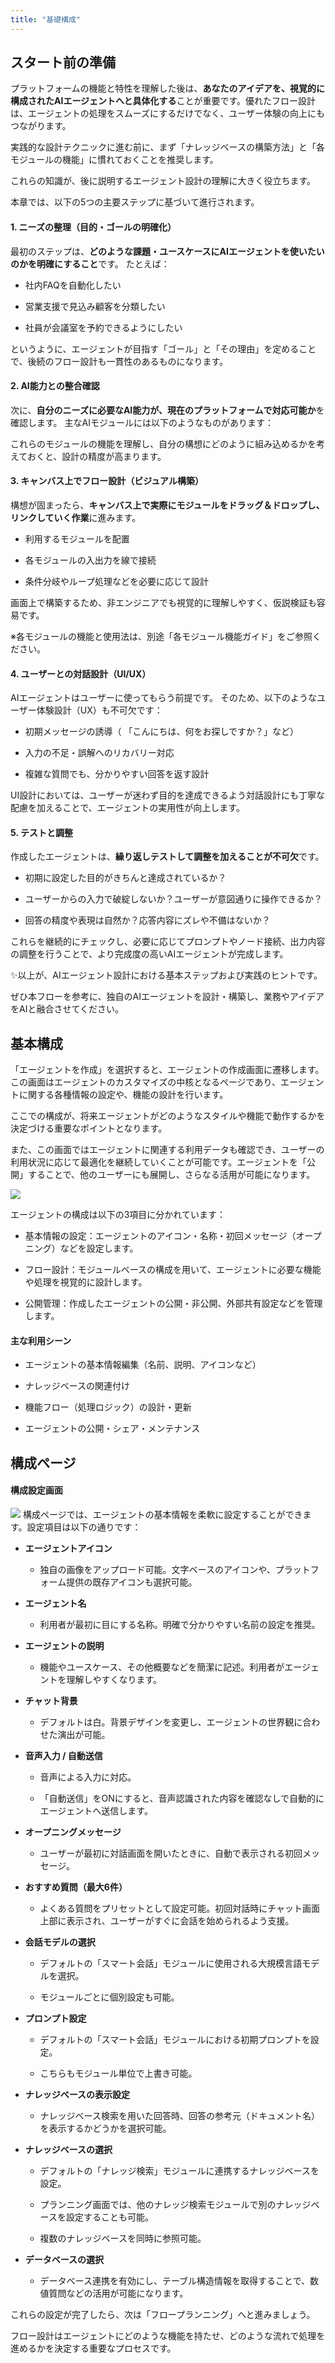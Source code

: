 ```yaml
---
title: "基礎構成"
---
```


## スタート前の準備

プラットフォームの機能と特性を理解した後は、**あなたのアイデアを、視覚的に構成されたAIエージェントへと具体化する**ことが重要です。優れたフロー設計は、エージェントの処理をスムーズにするだけでなく、ユーザー体験の向上にもつながります。

実践的な設計テクニックに進む前に、まず「ナレッジベースの構築方法」と「各モジュールの機能」に慣れておくことを推奨します。

&#x20;これらの知識が、後に説明するエージェント設計の理解に大きく役立ちます。

本章では、以下の5つの主要ステップに基づいて進行されます。

#### 1. **ニーズの整理（目的・ゴールの明確化）**

最初のステップは、**どのような課題・ユースケースにAIエージェントを使いたいのかを明確にすること**です。
&#x20;たとえば：

* 社内FAQを自動化したい

* 営業支援で見込み顧客を分類したい

* 社員が会議室を予約できるようにしたい

というように、エージェントが目指す「ゴール」と「その理由」を定めることで、後続のフロー設計も一貫性のあるものになります。

#### 2. **AI能力との整合確認**

次に、**自分のニーズに必要なAI能力が、現在のプラットフォームで対応可能か**を確認します。
&#x20;主なAIモジュールには以下のようなものがあります：

これらのモジュールの機能を理解し、自分の構想にどのように組み込めるかを考えておくと、設計の精度が高まります。

#### 3. **キャンバス上でフロー設計（ビジュアル構築）**

構想が固まったら、**キャンバス上で実際にモジュールをドラッグ＆ドロップし、リンクしていく作業**に進みます。

* 利用するモジュールを配置

* 各モジュールの入出力を線で接続

* 条件分岐やループ処理などを必要に応じて設計

&#x20;画面上で構築するため、非エンジニアでも視覚的に理解しやすく、仮説検証も容易です。

※各モジュールの機能と使用法は、別途「各モジュール機能ガイド」をご参照ください。

#### 4. **ユーザーとの対話設計（UI/UX）**

AIエージェントはユーザーに使ってもらう前提です。 そのため、以下のようなユーザー体験設計（UX）も不可欠です：

* 初期メッセージの誘導（ 「こんにちは、何をお探しですか？」など）

* 入力の不足・誤解へのリカバリー対応

* 複雑な質問でも、分かりやすい回答を返す設計

UI設計においては、ユーザーが迷わず目的を達成できるよう対話設計にも丁寧な配慮を加えることで、エージェントの実用性が向上します。

#### 5. **テストと調整**

作成したエージェントは、**繰り返しテストして調整を加えることが不可欠**です。

* 初期に設定した目的がきちんと達成されているか？

* ユーザーからの入力で破綻しないか？ユーザーが意図通りに操作できるか？

* 回答の精度や表現は自然か？応答内容にズレや不備はないか？

これらを継続的にチェックし、必要に応じてプロンプトやノード接続、出力内容の調整を行うことで、より完成度の高いAIエージェントが完成します。



✨以上が、AIエージェント設計における基本ステップおよび実践のヒントです。

&#x20;ぜひ本フローを参考に、独自のAIエージェントを設計・構築し、業務やアイデアをAIと融合させてください。



## 基本構成

「エージェントを作成」を選択すると、エージェントの作成画面に遷移します。この画面はエージェントのカスタマイズの中核となるページであり、エージェントに関する各種情報の設定や、機能の設計を行います。

ここでの構成が、将来エージェントがどのようなスタイルや機能で動作するかを決定づける重要なポイントとなります。

また、この画面ではエージェントに関連する利用データも確認でき、ユーザーの利用状況に応じて最適化を継続していくことが可能です。エージェントを「公開」することで、他のユーザーにも展開し、さらなる活用が可能になります。

<img
  src="/images/09.png"
/>

エージェントの構成は以下の3項目に分かれています：

* 基本情報の設定：エージェントのアイコン・名称・初回メッセージ（オープニング）などを設定します。

* フロー設計：モジュールベースの構成を用いて、エージェントに必要な機能や処理を視覚的に設計します。

* 公開管理：作成したエージェントの公開・非公開、外部共有設定などを管理します。

#### **主な利用シーン**

* エージェントの基本情報編集（名前、説明、アイコンなど）

* ナレッジベースの関連付け

* 機能フロー（処理ロジック）の設計・更新

* エージェントの公開・シェア・メンテナンス

## **構成ページ**

#### **構成設定画面**

<img
  src="/images/10.png"
/>
構成ページでは、エージェントの基本情報を柔軟に設定することができます。設定項目は以下の通りです：

* **エージェントアイコン**

  * 独自の画像をアップロード可能。文字ベースのアイコンや、プラットフォーム提供の既存アイコンも選択可能。

* **エージェント名**

  * 利用者が最初に目にする名称。明確で分かりやすい名前の設定を推奨。

* **エージェントの説明**

  * 機能やユースケース、その他概要などを簡潔に記述。利用者がエージェントを理解しやすくなります。

* **チャット背景**

  * デフォルトは白。背景デザインを変更し、エージェントの世界観に合わせた演出が可能。

* **音声入力 / 自動送信**

  * 音声による入力に対応。

  * 「自動送信」をONにすると、音声認識された内容を確認なしで自動的にエージェントへ送信します。

* **オープニングメッセージ**

  * ユーザーが最初に対話画面を開いたときに、自動で表示される初回メッセージ。

* **おすすめ質問（最大6件）**

  * よくある質問をプリセットとして設定可能。初回対話時にチャット画面上部に表示され、ユーザーがすぐに会話を始められるよう支援。

* **会話モデルの選択**

  * デフォルトの「スマート会話」モジュールに使用される大規模言語モデルを選択。

  * モジュールごとに個別設定も可能。

* **プロンプト設定**

  * デフォルトの「スマート会話」モジュールにおける初期プロンプトを設定。

  * こちらもモジュール単位で上書き可能。

* **ナレッジベースの表示設定**

  * ナレッジベース検索を用いた回答時、回答の参考元（ドキュメント名）を表示するかどうかを選択可能。

* **ナレッジベースの選択**

  * デフォルトの「ナレッジ検索」モジュールに連携するナレッジベースを設定。

  * プランニング画面では、他のナレッジ検索モジュールで別のナレッジベースを設定することも可能。

  * 複数のナレッジベースを同時に参照可能。

* **データベースの選択**

  * データベース連携を有効にし、テーブル構造情報を取得することで、数値質問などの活用が可能になります。



これらの設定が完了したら、次は「フロープランニング」へと進みましょう。

&#x20;フロー設計はエージェントにどのような機能を持たせ、どのような流れで処理を進めるかを決定する重要なプロセスです。
